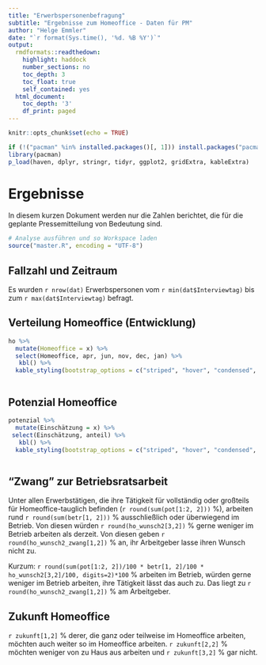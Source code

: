 ```yaml
---
title: "Erwerbspersonenbefragung"
subtitle: "Ergebnisse zum Homeoffice - Daten für PM"
author: "Helge Emmler"
date: "`r format(Sys.time(), '%d. %B %Y')`"
output:
  rmdformats::readthedown:
    highlight: haddock
    number_sections: no
    toc_depth: 3
    toc_float: true
    self_contained: yes
  html_document:
    toc_depth: '3'
    df_print: paged
---
```


```r
knitr::opts_chunk$set(echo = TRUE)
```

```r
if (!("pacman" %in% installed.packages()[, 1])) install.packages("pacman")
library(pacman)
p_load(haven, dplyr, stringr, tidyr, ggplot2, gridExtra, kableExtra)
```

# Ergebnisse

In diesem kurzen Dokument werden nur die Zahlen berichtet, die für die geplante Pressemitteilung von Bedeutung sind.



```r
# Analyse ausführen und so Workspace laden
source("master.R", encoding = "UTF-8")
```

## Fallzahl und Zeitraum

Es wurden `r nrow(dat)` Erwerbspersonen vom `r min(dat$Interviewtag)` bis zum `r max(dat$Interviewtag)` befragt.

## Verteilung Homeoffice (Entwicklung)

```r

ho %>% 
  mutate(Homeoffice = x) %>%
  select(Homeoffice, apr, jun, nov, dec, jan) %>%
   kbl() %>%
  kable_styling(bootstrap_options = c("striped", "hover", "condensed", "responsive"), full_width = F)



```

## Potenzial Homeoffice

```r

potenzial %>% 
  mutate(Einschätzung = x) %>%
 select(Einschätzung, anteil) %>%
   kbl() %>%
  kable_styling(bootstrap_options = c("striped", "hover", "condensed", "responsive"), full_width = F)



```
 
## "Zwang" zur Betriebsratsarbeit

Unter allen Erwerbstätigen, die ihre Tätigkeit für vollständig oder großteils für Homeoffice-tauglich befinden (`r round(sum(pot[1:2, 2]))` %),  arbeiten rund `r round(sum(betr[1, 2]))` % ausschließlich oder überwiegend im Betrieb. Von diesen würden `r round(ho_wunsch2[3,2])` % gerne weniger im Betrieb arbeiten als derzeit. Von diesen geben `r round(ho_wunsch2_zwang[1,2])` % an, ihr Arbeitgeber lasse ihren Wunsch nicht zu. 

Kurzum: `r round(sum(pot[1:2, 2])/100 * betr[1, 2]/100 * ho_wunsch2[3,2]/100, digits=2)*100` % arbeiten im Betrieb, würden gerne weniger im Betrieb arbeiten, ihre Tätigkeit lässt das auch zu. Das liegt zu `r round(ho_wunsch2_zwang[1,2])` % am Arbeitgeber. 

## Zukunft Homeoffice

`r zukunft[1,2]` % derer, die ganz oder teilweise im Homeoffice arbeiten, möchten auch weiter so im Homeoffice arbeiten. `r zukunft[2,2]` % möchten weniger von zu Haus aus arbeiten und `r zukunft[3,2]` % gar nicht. 